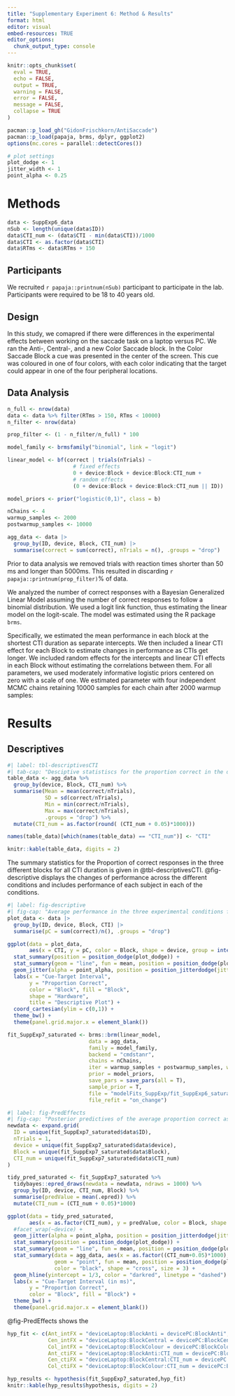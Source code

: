 ```yaml
---
title: "Supplementary Experiment 6: Method & Results"
format: html
editor: visual
embed-resources: TRUE
editor_options: 
  chunk_output_type: console
---
```


```r
knitr::opts_chunk$set(
  eval = TRUE,
  echo = FALSE,
  output = TRUE,
  warning = FALSE,
  error = FALSE,
  message = FALSE,
  collapse = TRUE
)
```

```r
pacman::p_load_gh("GidonFrischkorn/AntiSaccade")
pacman::p_load(papaja, brms, dplyr, ggplot2)
options(mc.cores = parallel::detectCores())

# plot settings
plot_dodge <- 1
jitter_width <- 1
point_alpha <- 0.25
```

# Methods

```r
data <- SuppExp6_data
nSub <- length(unique(data$ID))
data$CTI_num <- (data$CTI - min(data$CTI))/1000
data$CTI <- as.factor(data$CTI)
data$RTms <- data$RTms + 150
```

## Participants

We recruited `r papaja::printnum(nSub)` participant to participate in the lab. Participants were required to be 18 to 40 years old.

## Design

In this study, we comapred if there were differences in the experimental effects between working on the saccade task on a laptop versus PC. We ran the Anti-, Central-, and a new Color Saccade block. In the Color Saccade Block a cue was presented in the center of the screen. This cue was coloured in one of four colors, with each color indicating that the target could appear in one of the four peripheral locations.

## Data Analysis

```r
n_full <- nrow(data)
data <- data %>% filter(RTms > 150, RTms < 10000)
n_filter <- nrow(data)

prop_filter <- (1 - n_filter/n_full) * 100
```

```r
model_family <- brmsfamily("binomial", link = "logit")
```

```r
linear_model <- bf(correct | trials(nTrials) ~ 
                     # fixed effects
                     0 + device:Block + device:Block:CTI_num + 
                     # random effects
                     (0 + device:Block + device:Block:CTI_num || ID))
```

```r
model_priors <- prior("logistic(0,1)", class = b)
```

```r
nChains <- 4
warmup_samples <- 2000
postwarmup_samples <- 10000
```

```r
agg_data <- data |> 
  group_by(ID, device, Block, CTI_num) |> 
  summarise(correct = sum(correct), nTrials = n(), .groups = "drop")
```

Prior to data analysis we removed trials with reaction times shorter than 50 ms and longer than 5000ms. This resulted in discarding `r papaja::printnum(prop_filter)`% of data.

We analyzed the number of correct responses with a Bayesian Generalized Linear Model assuming the number of correct responses to follow a binomial distribution. We used a logit link function, thus estimating the linear model on the logit-scale. The model was estimated using the R package `brms`.

Specifically, we estimated the mean performance in each block at the shortest CTI duration as separate intercepts. We then included a linear CTI effect for each Block to estimate changes in performance as CTIs get longer. We included random effects for the intercepts and linear CTI effects in each Block without estimating the correlations between them. For all parameters, we used moderately informative logistic priors centered on zero with a scale of one. We estimated parameter with four independent MCMC chains retaining 10000 samples for each chain after 2000 warmup samples:

# Results

## Descriptives

```r
#| label: tbl-descriptivesCTI
#| tab-cap: "Desciptive statistiscs for the proportion correct in the different experimental conditions and each CTI condition."
table_data <- agg_data %>% 
  group_by(device, Block, CTI_num) %>% 
  summarise(Mean = mean(correct/nTrials),
            SD = sd(correct/nTrials),
            Min = min(correct/nTrials),
            Max = max(correct/nTrials),
            .groups = "drop") %>% 
  mutate(CTI_num = as.factor(round( (CTI_num + 0.05)*1000)))

names(table_data)[which(names(table_data) == "CTI_num")] <- "CTI"

knitr::kable(table_data, digits = 2)
```

The summary statistics for the Proportion of correct responses in the three different blocks for all CTI duration is given in @tbl-descriptivesCTI. @fig-descriptive displays the changes of performance across the different conditions and includes performance of each subject in each of the conditions.

```r
#| label: fig-descriptive
#| fig-cap: "Average performance in the three experimental conditions for each level of CTI duration."
plot_data <- data |> 
  group_by(ID, device, Block, CTI) |> 
  summarise(pC = sum(correct)/n(), .groups = "drop")

ggplot(data = plot_data,
       aes(x = CTI, y = pC, color = Block, shape = device, group = interaction(Block, device))) +
  stat_summary(position = position_dodge(plot_dodge)) +
  stat_summary(geom = "line", fun = mean, position = position_dodge(plot_dodge)) +
  geom_jitter(alpha = point_alpha, position = position_jitterdodge(jitter.width = jitter_width, dodge.width = plot_dodge)) +
  labs(x = "Cue-Target Interval",
       y = "Proportion Correct",
       color = "Block", fill = "Block",
       shape = "Hardware",
       title = "Descriptive Plot") +
  coord_cartesian(ylim = c(0,1)) +
  theme_bw() +
  theme(panel.grid.major.x = element_blank())
```

```r
fit_SuppExp7_saturated <- brms::brm(linear_model,
                          data = agg_data,
                          family = model_family,
                          backend = "cmdstanr",
                          chains = nChains,
                          iter = warmup_samples + postwarmup_samples, warmup = warmup_samples,
                          prior = model_priors,
                          save_pars = save_pars(all = T),
                          sample_prior = T,
                          file = "modelFits_SuppExp/fit_SuppExp6_saturated",
                          file_refit = "on_change")
```

```r
#| label: fig-PredEffects
#| fig-cap: "Posterior predictives of the average proportion correct as a function of CTI duration in the three experimental blocks."
newdata <- expand.grid(
  ID = unique(fit_SuppExp7_saturated$data$ID),
  nTrials = 1,
  device = unique(fit_SuppExp7_saturated$data$device),
  Block = unique(fit_SuppExp7_saturated$data$Block),
  CTI_num = unique(fit_SuppExp7_saturated$data$CTI_num)
)

tidy_pred_saturated <- fit_SuppExp7_saturated %>% 
  tidybayes::epred_draws(newdata = newdata, ndraws = 1000) %>% 
  group_by(ID, device, CTI_num, Block) %>% 
  summarise(predValue = mean(.epred)) %>% 
  mutate(CTI_num = (CTI_num + 0.05)*1000)

ggplot(data = tidy_pred_saturated,
       aes(x = as.factor(CTI_num), y = predValue, color = Block, shape = device, group = interaction(Block, device))) +
  #facet_wrap(~device) +
  geom_jitter(alpha = point_alpha, position = position_jitterdodge(jitter.width = jitter_width, dodge.width = plot_dodge)) +
  stat_summary(position = position_dodge(plot_dodge)) +
  stat_summary(geom = "line", fun = mean, position = position_dodge(plot_dodge)) +
  stat_summary(data = agg_data, aes(x = as.factor((CTI_num+0.05)*1000), y = correct/nTrials),
               geom = "point", fun = mean, position = position_dodge(plot_dodge), 
               color = "black", shape = "cross", size = 3) +
  geom_hline(yintercept = 1/3, color = "darkred", linetype = "dashed") +
  labs(x = "Cue-Target Interval (in ms)",
       y = "Proportion Correct",
       color = "Block", fill = "Block") +
  theme_bw() +
  theme(panel.grid.major.x = element_blank())
```

@fig-PredEffects shows the

```r
hyp_fit <- c(Ant_intFX = "deviceLaptop:BlockAnti = devicePC:BlockAnti",
             Cen_intFX = "deviceLaptop:BlockCentral = devicePC:BlockCentral",
             Col_intFX = "deviceLaptop:BlockColour = devicePC:BlockColour",
             Ant_ctiFX = "deviceLaptop:BlockAnti:CTI_num = devicePC:BlockAnti:CTI_num",
             Cen_ctiFX = "deviceLaptop:BlockCentral:CTI_num = devicePC:BlockCentral:CTI_num",
             Col_ctiFX = "deviceLaptop:BlockColour:CTI_num = devicePC:BlockColour:CTI_num")

hyp_results <- hypothesis(fit_SuppExp7_saturated,hyp_fit)
knitr::kable(hyp_results$hypothesis, digits = 2)
```
